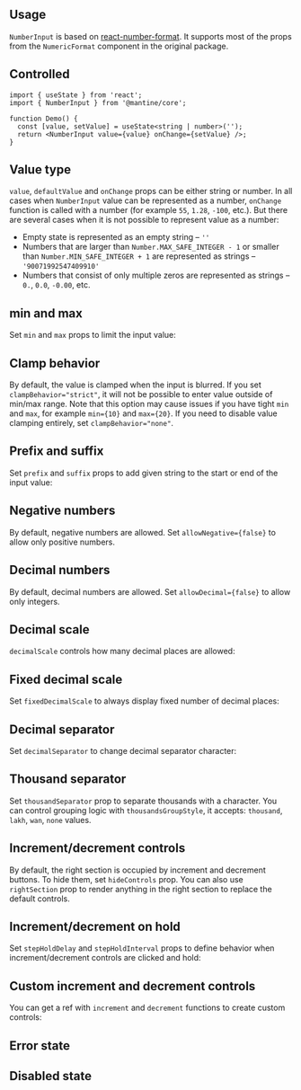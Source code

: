

## Usage

`NumberInput` is based on [react-number-format](https://www.npmjs.com/package/react-number-format).
It supports most of the props from the `NumericFormat` component in the original package.

<InputFeatures component="NumberInput" element="input" />

<Demo data={NumberInputDemos.usage} />

## Controlled

```tsx
import { useState } from 'react';
import { NumberInput } from '@mantine/core';

function Demo() {
  const [value, setValue] = useState<string | number>('');
  return <NumberInput value={value} onChange={setValue} />;
}
```

## Value type

`value`, `defaultValue` and `onChange` props can be either string or number. In all cases
when `NumberInput` value can be represented as a number, `onChange` function is called
with a number (for example `55`, `1.28`, `-100`, etc.). But there are several cases when
it is not possible to represent value as a number:

- Empty state is represented as an empty string – `''`
- Numbers that are larger than `Number.MAX_SAFE_INTEGER - 1` or smaller than `Number.MIN_SAFE_INTEGER + 1` are represented as strings – `'90071992547409910'`
- Numbers that consist of only multiple zeros are represented as strings – `0.`, `0.0`, `-0.00`, etc.

## min and max

Set `min` and `max` props to limit the input value:

<Demo data={NumberInputDemos.minMax} />

## Clamp behavior

By default, the value is clamped when the input is blurred. If you set `clampBehavior="strict"`,
it will not be possible to enter value outside of min/max range. Note that this option
may cause issues if you have tight `min` and `max`, for example `min={10}` and `max={20}`.
If you need to disable value clamping entirely, set `clampBehavior="none"`.

<Demo data={NumberInputDemos.strictClamp} />

## Prefix and suffix

Set `prefix` and `suffix` props to add given string to the start or end of the input value:

<Demo data={NumberInputDemos.prefixSuffix} />

## Negative numbers

By default, negative numbers are allowed. Set `allowNegative={false}` to allow only positive numbers.

<Demo data={NumberInputDemos.allowNegative} />

## Decimal numbers

By default, decimal numbers are allowed. Set `allowDecimal={false}` to allow only integers.

<Demo data={NumberInputDemos.allowDecimal} />

## Decimal scale

`decimalScale` controls how many decimal places are allowed:

<Demo data={NumberInputDemos.decimalScale} />

## Fixed decimal scale

Set `fixedDecimalScale` to always display fixed number of decimal places:

<Demo data={NumberInputDemos.fixedDecimalScale} />

## Decimal separator

Set `decimalSeparator` to change decimal separator character:

<Demo data={NumberInputDemos.decimalSeparator} />

## Thousand separator

Set `thousandSeparator` prop to separate thousands with a character. You can control
grouping logic with `thousandsGroupStyle`, it accepts: `thousand`, `lakh`, `wan`, `none` values.

<Demo data={NumberInputDemos.thousandsSeparator} />

<InputSections component="NumberInput" />

<Demo data={NumberInputDemos.sections} />

## Increment/decrement controls

By default, the right section is occupied by increment and decrement buttons.
To hide them, set `hideControls` prop. You can also use `rightSection` prop to render anything
in the right section to replace the default controls.

<Demo data={NumberInputDemos.rightSection} />

## Increment/decrement on hold

Set `stepHoldDelay` and `stepHoldInterval` props to define behavior when increment/decrement controls are clicked and hold:

<Demo data={NumberInputDemos.hold} />

## Custom increment and decrement controls

You can get a ref with `increment` and `decrement` functions to create custom controls:

<Demo data={NumberInputDemos.handlers} />

## Error state

<Demo data={NumberInputDemos.error} />

## Disabled state

<Demo data={NumberInputDemos.disabled} />

<StylesApiSelectors component="NumberInput" />

<Demo data={NumberInputDemos.stylesApi} />

<GetElementRef component="NumberInput" refType="input" />

<InputAccessibility component="NumberInput" />
